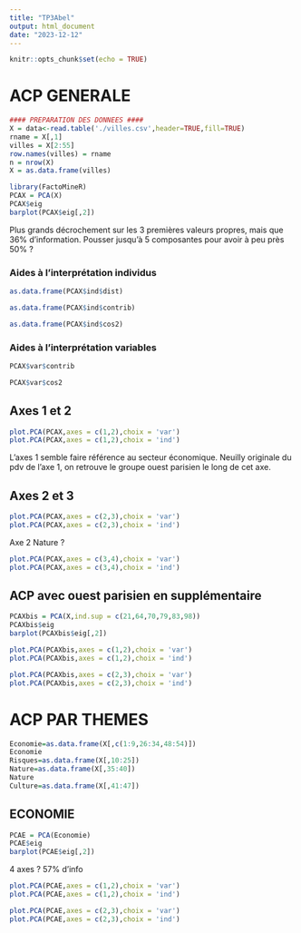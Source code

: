```yaml
---
title: "TP3Abel"
output: html_document
date: "2023-12-12"
---
```


```r
knitr::opts_chunk$set(echo = TRUE)
```

# ACP GENERALE

```r
#### PREPARATION DES DONNEES ####
X = data<-read.table('./villes.csv',header=TRUE,fill=TRUE)
rname = X[,1]
villes = X[2:55]
row.names(villes) = rname
n = nrow(X)
X = as.data.frame(villes)
```

```r
library(FactoMineR)
PCAX = PCA(X)
PCAX$eig
barplot(PCAX$eig[,2])

```

Plus grands décrochement sur les 3 premières valeurs propres, mais que 36% d'information.
Pousser jusqu'à 5 composantes pour avoir à peu près 50% ?

### Aides à l'interprétation individus

```r
as.data.frame(PCAX$ind$dist)
```
```r
as.data.frame(PCAX$ind$contrib)
```
```r
as.data.frame(PCAX$ind$cos2)
```

### Aides à l'interprétation variables


```r
PCAX$var$contrib
```
```r
PCAX$var$cos2
```


## Axes 1 et 2
```r
plot.PCA(PCAX,axes = c(1,2),choix = 'var')
plot.PCA(PCAX,axes = c(1,2),choix = 'ind')
```

L'axes 1 semble faire référence au secteur économique.
Neuilly originale du pdv de l'axe 1, on retrouve le groupe ouest parisien le long de cet axe.

## Axes 2 et 3
```r
plot.PCA(PCAX,axes = c(2,3),choix = 'var')
plot.PCA(PCAX,axes = c(2,3),choix = 'ind')

```

Axe 2 Nature ?

```r
plot.PCA(PCAX,axes = c(3,4),choix = 'var')
plot.PCA(PCAX,axes = c(3,4),choix = 'ind')
```


## ACP avec ouest parisien en supplémentaire

```r
PCAXbis = PCA(X,ind.sup = c(21,64,70,79,83,98))
PCAXbis$eig
barplot(PCAXbis$eig[,2])
```

```r
plot.PCA(PCAXbis,axes = c(1,2),choix = 'var')
plot.PCA(PCAXbis,axes = c(1,2),choix = 'ind')
```


```r
plot.PCA(PCAXbis,axes = c(2,3),choix = 'var')
plot.PCA(PCAXbis,axes = c(2,3),choix = 'ind')
```


# ACP PAR THEMES

```r
Economie=as.data.frame(X[,c(1:9,26:34,48:54)])
Economie
Risques=as.data.frame(X[,10:25])
Nature=as.data.frame(X[,35:40])
Nature
Culture=as.data.frame(X[,41:47])
```

## ECONOMIE

```r
PCAE = PCA(Economie)
PCAE$eig
barplot(PCAE$eig[,2])
```

4 axes ? 57% d'info

```r
plot.PCA(PCAE,axes = c(1,2),choix = 'var')
plot.PCA(PCAE,axes = c(1,2),choix = 'ind')
```

```r
plot.PCA(PCAE,axes = c(2,3),choix = 'var')
plot.PCA(PCAE,axes = c(2,3),choix = 'ind')
```








